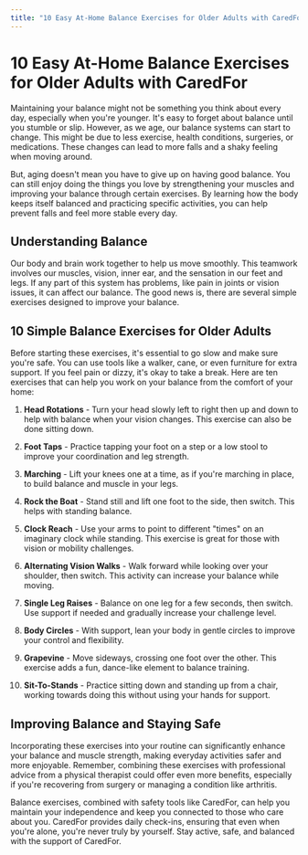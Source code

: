 ```yaml
---
title: "10 Easy At-Home Balance Exercises for Older Adults with CaredFor"
---
```


# 10 Easy At-Home Balance Exercises for Older Adults with CaredFor

Maintaining your balance might not be something you think about every day, especially when you're younger. It's easy to forget about balance until you stumble or slip. However, as we age, our balance systems can start to change. This might be due to less exercise, health conditions, surgeries, or medications. These changes can lead to more falls and a shaky feeling when moving around.

But, aging doesn't mean you have to give up on having good balance. You can still enjoy doing the things you love by strengthening your muscles and improving your balance through certain exercises. By learning how the body keeps itself balanced and practicing specific activities, you can help prevent falls and feel more stable every day.

## Understanding Balance

Our body and brain work together to help us move smoothly. This teamwork involves our muscles, vision, inner ear, and the sensation in our feet and legs. If any part of this system has problems, like pain in joints or vision issues, it can affect our balance. The good news is, there are several simple exercises designed to improve your balance.

## 10 Simple Balance Exercises for Older Adults

Before starting these exercises, it's essential to go slow and make sure you're safe. You can use tools like a walker, cane, or even furniture for extra support. If you feel pain or dizzy, it's okay to take a break. Here are ten exercises that can help you work on your balance from the comfort of your home:

1. **Head Rotations** - Turn your head slowly left to right then up and down to help with balance when your vision changes. This exercise can also be done sitting down.
   
2. **Foot Taps** - Practice tapping your foot on a step or a low stool to improve your coordination and leg strength.
   
3. **Marching** - Lift your knees one at a time, as if you're marching in place, to build balance and muscle in your legs.
   
4. **Rock the Boat** - Stand still and lift one foot to the side, then switch. This helps with standing balance.
   
5. **Clock Reach** - Use your arms to point to different "times" on an imaginary clock while standing. This exercise is great for those with vision or mobility challenges.
   
6. **Alternating Vision Walks** - Walk forward while looking over your shoulder, then switch. This activity can increase your balance while moving.
   
7. **Single Leg Raises** - Balance on one leg for a few seconds, then switch. Use support if needed and gradually increase your challenge level.
   
8. **Body Circles** - With support, lean your body in gentle circles to improve your control and flexibility.
   
9. **Grapevine** - Move sideways, crossing one foot over the other. This exercise adds a fun, dance-like element to balance training.
   
10. **Sit-To-Stands** - Practice sitting down and standing up from a chair, working towards doing this without using your hands for support.

## Improving Balance and Staying Safe

Incorporating these exercises into your routine can significantly enhance your balance and muscle strength, making everyday activities safer and more enjoyable. Remember, combining these exercises with professional advice from a physical therapist could offer even more benefits, especially if you're recovering from surgery or managing a condition like arthritis.

Balance exercises, combined with safety tools like CaredFor, can help you maintain your independence and keep you connected to those who care about you. CaredFor provides daily check-ins, ensuring that even when you're alone, you're never truly by yourself. Stay active, safe, and balanced with the support of CaredFor.
